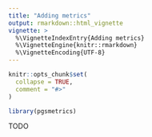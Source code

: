 ```yaml
---
title: "Adding metrics"
output: rmarkdown::html_vignette
vignette: >
  %\VignetteIndexEntry{Adding metrics}
  %\VignetteEngine{knitr::rmarkdown}
  %\VignetteEncoding{UTF-8}
---
```


```r
knitr::opts_chunk$set(
  collapse = TRUE,
  comment = "#>"
)
```

```r
library(pgsmetrics)
```

TODO
